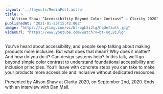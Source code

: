 ```yaml
---
layout: '../layouts/MediaPost.astro'
title: >
  "Allison Shaw: “Accessibility Beyond Color Contrast” — Clarity 2020"
publishedAt: "2021-01-25T15:42:06Z"
image: "https://i.ytimg.com/vi/bt-ogL8iJlg/hqdefault.jpg"
videoUrl: "https://www.youtube.com/watch?v=bt-ogL8iJlg"
---
```

You've heard about accessibility, and people keep talking about making products more inclusive. But what does that mean? Why does it matter? And how do you do it? Can design systems help? In this talk, we’ll go beyond simple color contrast to understand foundational accessibility and inclusion principles. You’ll leave with concrete steps you can take to make your products more accessible and inclusive without dedicated resources.

Presented by Alison Shaw at Clarity 2020, on September 2nd, 2020. Ends with an interview with Dan Mall.
